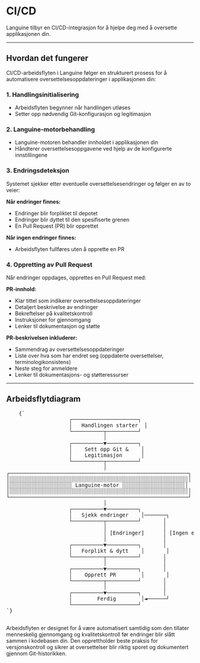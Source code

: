 # CI/CD

Languine tilbyr en CI/CD-integrasjon for å hjelpe deg med å oversette applikasjonen din.

---

## Hvordan det fungerer

CI/CD-arbeidsflyten i Languine følger en strukturert prosess for å automatisere oversettelsesoppdateringer i applikasjonen din:

### 1. Handlingsinitialisering
- Arbeidsflyten begynner når handlingen utløses
- Setter opp nødvendig Git-konfigurasjon og legitimasjon

### 2. Languine-motorbehandling
- Languine-motoren behandler innholdet i applikasjonen din
- Håndterer oversettelsesoppgavene ved hjelp av de konfigurerte innstillingene

### 3. Endringsdeteksjon
Systemet sjekker etter eventuelle oversettelsesendringer og følger en av to veier:

**Når endringer finnes:**
- Endringer blir forpliktet til depotet
- Endringer blir dyttet til den spesifiserte grenen
- En Pull Request (PR) blir opprettet

**Når ingen endringer finnes:**
- Arbeidsflyten fullføres uten å opprette en PR

### 4. Oppretting av Pull Request
Når endringer oppdages, opprettes en Pull Request med:

**PR-innhold:**
- Klar tittel som indikerer oversettelsesoppdateringer
- Detaljert beskrivelse av endringer
- Bekreftelser på kvalitetskontroll
- Instruksjoner for gjennomgang
- Lenker til dokumentasjon og støtte

**PR-beskrivelsen inkluderer:**
- Sammendrag av oversettelsesoppdateringer
- Liste over hva som har endret seg (oppdaterte oversettelser, terminologikonsistens)
- Neste steg for anmeldere
- Lenker til dokumentasjons- og støtteressurser

---

## Arbeidsflytdiagram

<div className="flex flex-col items-center justify-center p-4 h-[400px] sm:h-[500px] md:h-[650px]">
  <pre
    className="p-4 text-sm leading-5 mb-4 scale-[0.5] sm:scale-[0.65] md:scale-90 transform-gpu"
    style={{
      fontFamily: "monospace",
      whiteSpace: "pre",
      textAlign: "left",
    }}
  >
    {`
                    ┌─────────────────────┐
                    │   Handlingen starter  │
                    └──────────┬──────────┘
                               │
                    ┌──────────▼──────────┐
                    │    Sett opp Git &    │
                    │    Legitimasjon      │
                    └──────────┬──────────┘
                               │
┌─────────────────────────────────────────────────────────┐
│░░░░░░░░░░░░░░░░░░░░░░░░░░░░░░░░░░░░░░░░░░░░░░░░░░░░░░░░░│
│░░░░░░░░░░░░░░░░░░░░ Languine-motor ░░░░░░░░░░░░░░░░░░░░│
│░░░░░░░░░░░░░░░░░░░░░░░░░░░░░░░░░░░░░░░░░░░░░░░░░░░░░░░░░│
└─────────────────────────────────────────────────────────┘
                               │
                    ┌──────────▼──────────┐
                    │   Sjekk endringer    │───────┐
                    └──────────┬──────────┘       │
                               │                  │
                               │ [Endringer]      │ [Ingen endringer]
                               │                  │
                    ┌──────────▼──────────┐       │
                    │   Forplikt & dytt    │       │
                    └──────────┬──────────┘       │
                               │                  │
                    ┌──────────▼──────────┐       │
                    │    Opprett PR        │       │
                    └──────────┬──────────┘       │
                               │                  │
                    ┌──────────▼──────────┐       │
                    │        Ferdig        │◄──────┘
                    └─────────────────────┘
`}
  </pre>
</div>

Arbeidsflyten er designet for å være automatisert samtidig som den tillater menneskelig gjennomgang og kvalitetskontroll før endringer blir slått sammen i kodebasen din. Den opprettholder beste praksis for versjonskontroll og sikrer at oversettelser blir riktig sporet og dokumentert gjennom Git-historikken.
